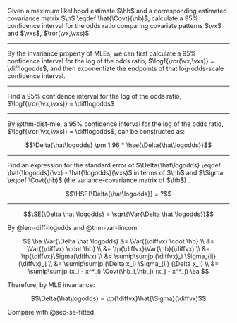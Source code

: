 :::{#exr-ci-OR}
Given
a maximum likelihood estimate $\hb$
and
a corresponding estimated covariance matrix 
$\hS \eqdef \hat{\Covt}(\hb)$, 
calculate a 95% confidence interval for the odds ratio 
comparing covariate patterns $\vx$ and $\vxs$, $\ror(\vx,\vxs)$.
:::

---

:::{#sol-ci-OR}
By the invariance property of MLEs,
we can first calculate a 95% confidence interval for the log of the odds ratio,
$\logf{\ror(\vx,\vxs)} = \difflogodds$,
and then exponentiate the endpoints of that log-odds-scale confidence interval.
:::

---

:::{#exr-or-diff-logodds}

Find a 95% confidence interval for the log of the odds ratio,
$\logf{\ror(\vx,\vxs)} = \difflogodds$

:::

---

:::{#sol-or-diff-logodds}

By @thm-dist-mle,
a 95% confidence interval for the log of the odds ratio,
$\logf{\ror(\vx,\vxs)} = \difflogodds$,
can be constructed as:

$$\Delta{\hat\logodds} \pm 1.96 * \hse{\Delta{\hat\logodds}}$$

:::

---

:::{#exr-se-diff-logodds}

::: notes
Find an expression for the standard error of
$\Delta{\hat\logodds} \eqdef \hat{\logodds}(\vx) - \hat{\logodds}(\vxs)$
in terms of $\hb$ and $\Sigma \eqdef \Covt(\hb)$ (the variance-covariance matrix of $\hb$) .
:::

$$\HSE{\Delta{\hat\logodds}} = ?$$

:::

---

:::{#sol-se-diff-logodds}

$$\SE{\Delta \hat \logodds} = \sqrt{\Var{\Delta \hat \logodds}}$$

By @lem-diff-logodds and @thm-var-lincom:

$$
\ba
\Var{\Delta \hat \logodds}
&=
\Var{(\diffvx) \cdot \hb}
\\
&= \Var{(\diffvx) \cdot \hb}
\\
&= \tp{\diffvx}\Var{\hb}(\diffvx)
\\
&= \tp{\diffvx}\Sigma(\diffvx)
\\
&= \sumip\sumjp (\diffvx)_i \Sigma_{ij} (\diffvx)_j
\\
&= \sumip\sumjp (\Delta x_i) \Sigma_{ij} (\Delta x_j)
\\
&= \sumip\sumjp (x_i - x^*_i) \Covt(\hb_i,\hb_j) (x_j - x^*_j)
\ea
$$

Therefore, by MLE invariance:

$$\Delta{\hat\logodds} = \tp{\diffvx}\hat{\Sigma}(\diffvx)$$


::: notes
Compare with @sec-se-fitted.

:::

:::

